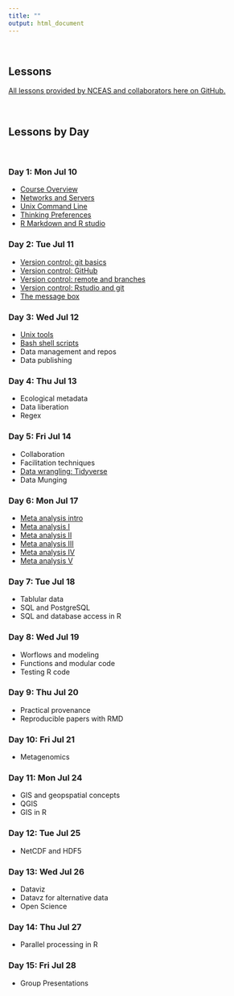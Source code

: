 ```yaml
---
title: ""
output: html_document
---
```

<br>

## **Lessons**

[All lessons provided by NCEAS and collaborators here on GitHub.](https://github.com/NCEAS/oss-lessons)

<br>

## **Lessons by Day**

<br>

### Day 1: Mon Jul 10
- [Course Overview](https://nceas.github.io/oss-lessons/course-overview/course-overview.html#/)
- [Networks and Servers](https://nceas.github.io/oss-lessons/servers-networks-command-line/1-servers-net.html)
- [Unix Command Line](https://nceas.github.io/oss-lessons/servers-networks-command-line/2-commandline-intro.html)
- [Thinking Preferences](https://nceas.github.io/oss-lessons/thinking-preferences/thinking-preferences.html#/)
- [R Markdown and R studio](https://github.com/NCEAS/oss-lessons/blob/gh-pages/rmarkdown-rstudio/rmarkdown-rstudio.Rmd)

### Day 2: Tue Jul 11
- [Version control: git basics](https://nceas.github.io/oss-lessons/version-control/1-git-basics.html)
- [Version control: GitHub](https://nceas.github.io/oss-lessons/version-control/2-GitHub.html)
- [Version control: remote and branches](https://nceas.github.io/oss-lessons/version-control/3-git-remote.html)
- [Version control: Rstudio and git](https://nceas.github.io/oss-lessons/version-control/4-getting-started-with-git-in-RStudio.html)
- [The message box](https://nceas.github.io/oss-lessons/message-box/message-box.html#/)

### Day 3: Wed Jul 12
- [Unix tools](https://nceas.github.io/oss-lessons/servers-networks-command-line/2-commandline-intro.html)
- [Bash shell scripts](https://nceas.github.io/oss-lessons/servers-networks-command-line/3-bash-loops.html)
- Data management and repos
- Data publishing

### Day 4: Thu Jul 13
- Ecological metadata
- Data liberation
- Regex

### Day 5: Fri Jul 14
- Collaboration
- Facilitation techniques
- [Data wrangling: Tidyverse](https://nceas.github.io/oss-lessons/data-wrangling/tidyverse.html)
- Data Munging

### Day 6: Mon Jul 17
- [Meta analysis intro](https://nceas.github.io/oss-lessons/meta-analysis/index.html)
- [Meta analysis I](https://nceas.github.io/oss-lessons/meta-analysis/step1.html)
- [Meta analysis II](https://nceas.github.io/oss-lessons/meta-analysis/step2.html)
- [Meta analysis III](https://nceas.github.io/oss-lessons/meta-analysis/step3.html)
- [Meta analysis IV](https://nceas.github.io/oss-lessons/meta-analysis/step4.html)
- [Meta analysis V](https://nceas.github.io/oss-lessons/meta-analysis/step5.html)

### Day 7: Tue Jul 18
- Tablular data
- SQL and PostgreSQL
- SQL and database access in R

### Day 8: Wed Jul 19
- Worflows and modeling
- Functions and modular code
- Testing R code

### Day 9: Thu Jul 20
- Practical provenance
- Reproducible papers with RMD

### Day 10: Fri Jul 21
- Metagenomics

### Day 11: Mon Jul 24
- GIS and geopspatial concepts
- QGIS
- GIS in R

### Day 12: Tue Jul 25
- NetCDF and HDF5

### Day 13: Wed Jul 26
- Dataviz
- Datavz for alternative data
- Open Science

### Day 14: Thu Jul 27
- Parallel processing in R

### Day 15: Fri Jul 28
- Group Presentations

